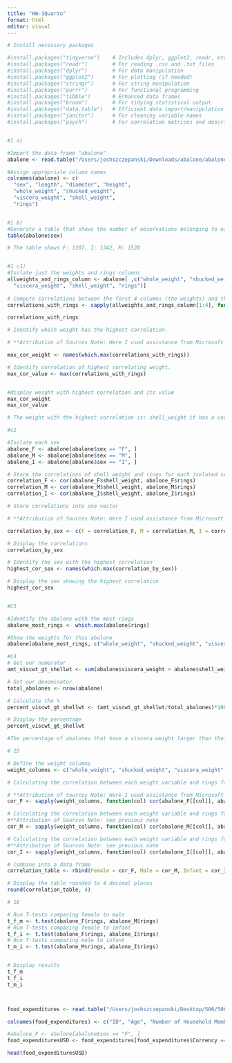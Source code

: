 ```yaml
---
title: "HW-1Quarto"
format: html
editor: visual
---
```



```r
# Install necessary packages

#install.packages("tidyverse")    # Includes dplyr, ggplot2, readr, etc.
#install.packages("readr")        # For reading .csv and .txt files
#install.packages("dplyr")        # For data manipulation
#install.packages("ggplot2")      # For plotting (if needed)
#install.packages("stringr")      # For string manipulation
#install.packages("purrr")        # For functional programming
#install.packages("tibble")       # Enhanced data frames
#install.packages("broom")        # For tidying statistical output
#install.packages("data.table")   # Efficient data import/manipulation
#install.packages("janitor")      # For cleaning variable names
#install.packages("psych")        # For correlation matrices and descriptives


#1 a)

#Import the data frame "abalone"
abalone <- read.table("/Users/joshszczepanski/Downloads/abalone/abalone.data", sep = ",", header = FALSE)

#Assign appropriate column names
colnames(abalone) <- c(
  "sex", "length", "diameter", "height",
  "whole_weight", "shucked_weight",
  "viscera_weight", "shell_weight",
  "rings")


#1 b)
#Generate a table that shows the number of observations belonging to each sex
table(abalone$sex)

# The table shows F: 1307, I: 1342, M: 1528


#1 c1)
#Isolate just the weights and rings columns
allweights_and_rings_column <- abalone[ ,c("whole_weight", "shucked_weight",
  "viscera_weight", "shell_weight", "rings")]
                      
# Compute correlations between the first 4 columns (the weights) and the 'rings' column using sapply
correlations_with_rings <- sapply(allweights_and_rings_column[1:4], function(x) cor(x, allweights_and_rings_column$rings))

correlations_with_rings

# Identify which weight has the highest correlation.  

# **Attribution of Sources Note: Here I used assistance from Microsoft Copilot to help figure out that I need to use the "names" function. Initially, I wrote which.max(correlations_with_rings) and that just returned me the column number '4'

max_cor_weight <- names(which.max(correlations_with_rings))

# Identify correlation of highest correlating weight.
max_cor_value <- max(correlations_with_rings)


#display weight with highest correlation and its value
max_cor_weight
max_cor_value

# The weight with the highest correlation is: shell_weight it has a correlation of 0.6276 

#c2

#Isolate each sex 
abalone_F <- abalone[abalone$sex == "F", ]
abalone_M <- abalone[abalone$sex == "M", ]
abalone_I <- abalone[abalone$sex == "I", ]

# Store the correlations of shell weight and rings for each isolated sex
correlation_F <- cor(abalone_F$shell_weight, abalone_F$rings)
correlation_M <- cor(abalone_M$shell_weight, abalone_M$rings)
correlation_I <- cor(abalone_I$shell_weight, abalone_I$rings)

# Store correlations into one vector

# **Attribution of Sources Note: Here I used assistance from Microsoft Copilot to help me figure out that I needed to set each correlation equal to the original sex names and couldn't just write c(correlation_F, correlation_M, correlation_I)

correlation_by_sex <- c(F = correlation_F, M = correlation_M, I = correlation_I)

# Display the correlations
correlation_by_sex

# Identify the sex with the highest correlation
highest_cor_sex <- names(which.max(correlation_by_sex))

# Display the sex showing the highest correlation
highest_cor_sex


#C3

#Identify the abalone with the most rings
abalone_most_rings <- which.max(abalone$rings)

#Show the weights for this abalone
abalone[abalone_most_rings, c("whole_weight", "shucked_weight", "viscera_weight", "shell_weight")]

#C4
# Get our numerator
amt_viscwt_gt_shellwt <- sum(abalone$viscera_weight > abalone$shell_weight)

# Get our denominator
total_abalones <- nrow(abalone)

# Calculate the %
percent_viscwt_gt_shellwt <- (amt_viscwt_gt_shellwt/total_abalones)*100

# Display the percentage
percent_viscwt_gt_shellwt

#The percentage of abalones that have a viscera weight larger than their shell weight is 6.5%

# 1D

# Define the weight columns
weight_columns <- c("whole_weight", "shucked_weight", "viscera_weight", "shell_weight")

# Calculating the correlation between each weight variable and rings for female abalones

# **Attribution of Sources Note: Here I used assistance from Microsoft Copilot to help me clean up my syntax. I was originally missing "function(col)" and the double brackets around col
cor_F <- sapply(weight_columns, function(col) cor(abalone_F[[col]], abalone_F$rings))

# Calculating the correlation between each weight variable and rings for male abalones
#**Attribution of Sources Note: see previous note
cor_M <- sapply(weight_columns, function(col) cor(abalone_M[[col]], abalone_M$rings))

# Calculating the correlation between each weight variable and rings for infant abalones
#**Attribution of Sources Note: see previous note
cor_I <- sapply(weight_columns, function(col) cor(abalone_I[[col]], abalone_I$rings))

# Combine into a data frame
correlation_table <- rbind(Female = cor_F, Male = cor_M, Infant = cor_I)

# Display the table rounded to 4 decimal places
round(correlation_table, 4)

# 1E

# Run T-tests comparing female to male
t_f_m <- t.test(abalone_F$rings, abalone_M$rings)
# Run T-tests comparing female to infant
t_f_i <- t.test(abalone_F$rings, abalone_I$rings)
# Run T-tests comparing male to infant
t_m_i <- t.test(abalone_M$rings, abalone_I$rings)


# Display results
t_f_m
t_f_i
t_m_i



food_expenditures <- read.table("/Users/joshszczepanski/Desktop/506/506-HW1/food_expenditure.csv", sep = ",", header = TRUE)

colnames(food_expenditures) <- c("ID", "Age", "Number of Household Members", "State", "Currency", "Total Food Ependiture", "Grocery Stores Expenditure", "Dining Out Expenditure", "Miscellaneous Food Expenditure", "Amount of times Dined Out", "Is alcohol included in your expenditures?", "Food Assistance Prograns Used") 

#abalone_F <- abalone[abalone$sex == "F", ]
food_expendituresUSD <- food_expenditures[food_expenditures$Currency == "USD", ]

head(food_expendituresUSD)
```

